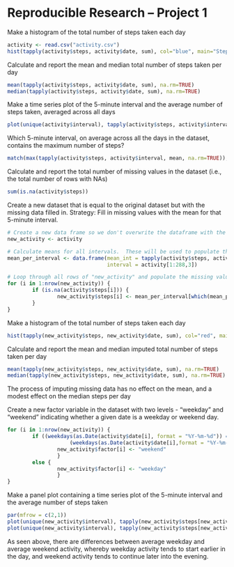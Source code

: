 Reproducible Research -- Project 1
========================================

Make a histogram of the total number of steps taken each day
```r
activity <- read.csv("activity.csv")
hist(tapply(activity$steps, activity$date, sum), col="blue", main="Steps per Day", breaks=10, xlab="Number of Steps")
```

Calculate and report the mean and median total number of steps taken per day
```r
mean(tapply(activity$steps, activity$date, sum), na.rm=TRUE)
median(tapply(activity$steps, activity$date, sum), na.rm=TRUE)
```

Make a time series plot of the 5-minute interval and the average number of steps taken, averaged across all days
```r
plot(unique(activity$interval), tapply(activity$steps, activity$interval, mean, na.rm=TRUE), type="l",main="Average Steps per 5-minute Interval", xlab="Interval", ylab="Number of Steps")
```

Which 5-minute interval, on average across all the days in the dataset, contains the maximum number of steps?
```r
match(max(tapply(activity$steps, activity$interval, mean, na.rm=TRUE)), tapply(activity$steps, activity$interval, mean, na.rm=TRUE))
```

Calculate and report the total number of missing values in the dataset (i.e., the total number of rows with NAs)
```r
sum(is.na(activity$steps))
```

Create a new dataset that is equal to the original dataset but with the missing data filled in.
Strategy:  Fill in missing values with the mean for that 5-minute interval.
```r
# Create a new data frame so we don't overwrite the dataframe with the missing values
new_activity <- activity

# Calculate means for all intervals.  These will be used to populate the new data frame
mean_per_interval <- data.frame(mean_int = tapply(activity$steps, activity$interval, mean, na.rm=TRUE), 
                                interval = activity[1:288,3])

# Loop through all rows of "new_activity" and populate the missing values with the interval means
for (i in 1:nrow(new_activity)) {
        if (is.na(activity$steps[i])) {
                new_activity$steps[i] <- mean_per_interval[which(mean_per_interval$interval == activity$interval[i]),1]
        }
}
```

Make a histogram of the total number of steps taken each day
```r
hist(tapply(new_activity$steps, new_activity$date, sum), col="red", main="Steps per Day, Imputed Data", breaks=10, xlab="Number of Steps")
```

Calculate and report the mean and median imputed total number of steps taken per day
```r
mean(tapply(new_activity$steps, new_activity$date, sum), na.rm=TRUE)
median(tapply(new_activity$steps, new_activity$date, sum), na.rm=TRUE)
```

The process of imputing missing data has no effect on the mean, and a modest effect on the median steps per day

Create a new factor variable in the dataset with two levels - "weekday" and "weekend" indicating whether a given date is a weekday or weekend day.
```r
for (i in 1:nrow(new_activity)) {
        if ((weekdays(as.Date(activity$date[i], format = "%Y-%m-%d")) == "Saturday") | 
                    (weekdays(as.Date(activity$date[i],format = "%Y-%m-%d")) == "Sunday")) {
                new_activity$factor[i] <- "weekend"
                } 
        else {
                new_activity$factor[i] <- "weekday"
                }
}
```

Make a panel plot containing a time series plot of the 5-minute interval and the average number of steps taken
```r
par(mfrow = c(2,1))
plot(unique(new_activity$interval), tapply(new_activity$steps[new_activity$factor == "weekend"], new_activity$interval[new_activity$factor == "weekend"], mean, na.rm = TRUE), type = "l", xlab = "Interval", ylab="Number of Steps", main = "Weekend")
plot(unique(new_activity$interval), tapply(new_activity$steps[new_activity$factor == "weekday"], new_activity$interval[new_activity$factor == "weekday"], mean, na.rm = TRUE), type = "l", xlab = "Interval", ylab="Number of Steps", main = "Weekday")
```

As seen above, there are differences between average weekday and average weekend activity, whereby weekday activity tends to start earlier in the day, and weekend activity tends to continue later into the evening.
